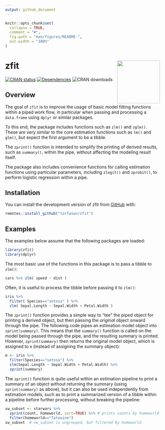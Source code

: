 ```yaml
---
output: github_document
---
```


<!-- README.md is generated from README.Rmd. Please edit that file -->

```r
knitr::opts_chunk$set(
  collapse = TRUE,
  comment = "#",
  fig.path = "man/figures/README-",
  out.width = "100%"
)
```

# zfit <a href='-https://github.com/torfason/zfit/'><img src='man/figures/logo.png' align="right" height="139" /></a>

<!-- badges: start -->
[![CRAN status](https://www.r-pkg.org/badges/version/zfit)](https://cran.r-project.org/package=zfit)
[![Dependencies](https://tinyverse.netlify.com/badge/zfit)](https://cran.r-project.org/package=zfit)
![CRAN downloads](https://cranlogs.r-pkg.org/badges/zfit)

[//a]: # ( ![check_cran](https://github.com/torfason/zfit/workflows/check_cran/badge.svg?branch=master) )
[//b]: # ( [![codecov](https://codecov.io/gh/torfason/zfit/branch/master/graph/badge.svg)](https://codecov.io/gh/torfason/zfit) )
<!-- badges: end -->

## Overview

The goal of `zfit` is to improve the usage of basic model fitting functions within a piped work flow, in particular when passing and processing a `data.frame` using `dplyr` or similar packages.

To this end, the package includes functions such as `zlm()` and `zglm()`. These are very similar to the core estimation functions such as `lm()` and `glm()`, but expect the first argument to be a tibble. 

The `zprint()` function is intended to simplify the printing of derived results, such as `summary()`, within the pipe, without affecting the modeling result itself.

The package also includes convenience functions for calling estimation functions using particular parameters, including `zlogit()` and `zprobit()`, to perform logistic regression within a pipe.

## Installation

You can install the development version of zfit from [GitHub](https://github.com/torfason/zfit) with:

``` r
remotes::install_github("torfason/zfit")
```

## Examples

The examples below assume that the following packages are loaded:

``` r
library(zfit)
library(dplyr)
```

The most basic use of the functions in this package is to pass a tibble to `zlm()`:

``` r
cars %>% zlm( speed ~ dist )
```

Often, it is useful to process the tibble before passing it to `zlm()`:

``` r
iris %>%
  filter( Species=="setosa" ) %>%
  zlm( Sepal.Length ~ Sepal.Width + Petal.Width )
```

The `zprint()` function provides a simple way to "tee" the piped object for printing a derived object, but then passing the *original* object onward through the pipe. The following code pipes an estimation model object into `zprint(summary)`. This means that the `summary()` function is called on the model being passed through the pipe, and the resulting summary is printed. However, `zprint(summary)` then returns the original model object, which is assigned to `m`  (instead of assigning the summary object):

``` r
m <- iris %>%
  filter(Species=="setosa") %>%
  zlm(Sepal.Length ~ Sepal.Width + Petal.Width) %>%
  zprint(summary)
```

The `zprint()` function is quite useful within an estimation pipeline to print a summary of an object without returning the summary (using `zprint(summary)` as above), but it can also be used independently from estimation models, such as to print a summarized version of a tibble within a pipeline before further processing, without breaking the pipeline:

``` r
sw_subset <- starwars %>%
  zprint(count, homeworld, sort=TRUE) %>% # prints counts by homeworld
  filter(homeworld=="Tatooine")
sw_subset  # sw_subset is ungrouped, but filtered by homeworld
```
